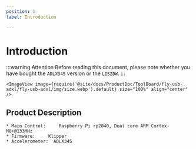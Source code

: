```yaml
---
position: 1
label: Introduction

---
```



# Introduction

:::warning Attention
Before reading this document, please note whether you have bought the `ADLX345` version or the `LIS2DW`.
:::

    <ImageView image={require('@site/docs/ProductDoc/ToolBoard/fly-usb-adxl/fly-usb-adxl/img/size.webp').default} size="100%" align="center" />

## Product Description

    * Main Control:     Raspberry Pi rp2040, Dual core ARM Cortex-M0+@133MHz
    * Firmware:     Klipper
    * Accelerometer:  ADLX345
